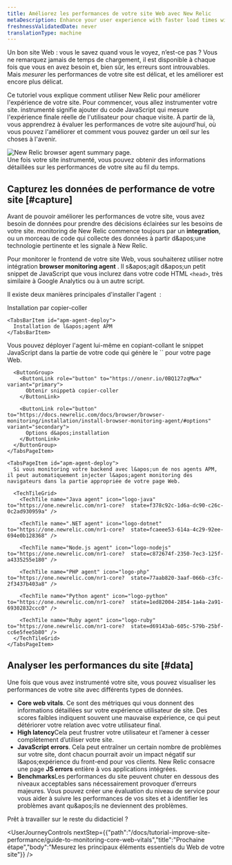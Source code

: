 ```yaml
---
title: Améliorez les performances de votre site Web avec New Relic
metaDescription: Enhance your user experience with faster load times with New Relic. This tutorial walks you through the first steps to improve your site performance.
freshnessValidatedDate: never
translationType: machine
---
```


Un bon site Web : vous le savez quand vous le voyez, n’est-ce pas ? Vous ne remarquez jamais de temps de chargement, il est disponible à chaque fois que vous en avez besoin et, bien sûr, les erreurs sont introuvables. Mais *mesurer* les performances de votre site est délicat, et les améliorer est encore plus délicat.

Ce tutoriel vous explique comment utiliser New Relic pour améliorer l&apos;expérience de votre site. Pour commencer, vous allez instrumenter votre site. instrumenté signifie ajouter du code JavaScript qui mesure l&apos;expérience finale réelle de l&apos;utilisateur pour chaque visite. À partir de là, vous apprendrez à évaluer les performances de votre site aujourd&apos;hui, où vous pouvez l&apos;améliorer et comment vous pouvez garder un œil sur les choses à l&apos;avenir.

<img title="Improve your site with New Relic" alt="New Relic browser agent summary page." src="/images/browser_screenshot-full_browser-summary.webp" />

<figcaption>
  Une fois votre site instrumenté, vous pouvez obtenir des informations détaillées sur les performances de votre site au fil du temps.
</figcaption>

## Capturez les données de performance de votre site [#capture]

Avant de pouvoir améliorer les performances de votre site, vous avez besoin de données pour prendre des décisions éclairées sur les besoins de votre site. monitoring de New Relic commence toujours par un <DNT>**integration**</DNT>, ou un morceau de code qui collecte des données à partir d&amp;apos;une technologie pertinente et les signale à New Relic.

Pour monitorer le frontend de votre site Web, vous souhaiterez utiliser notre intégration <DNT>**browser monitoring agent**</DNT> . Il s&amp;apos;agit d&amp;apos;un petit snippet de JavaScript que vous inclurez dans votre code HTML `<head>`, très similaire à Google Analytics ou à un autre script.

Il existe deux manières principales d&apos;installer l&apos;agent <InlinePopover type="browser" /> :

<Tabs>
  <TabsBar>
    <TabsBarItem id="js-snippet">
      Installation par copier-coller
    </TabsBarItem>

    <TabsBarItem id="apm-agent-deploy">
      Installation de l&apos;agent APM
    </TabsBarItem>
  </TabsBar>

  <TabsPages>
    <TabsPageItem id="js-snippet">
      Vous pouvez déployer l&apos;agent lui-même en copiant-collant le snippet JavaScript dans la partie de votre code qui génère le `<head>` pour votre page Web.

      <ButtonGroup>
        <ButtonLink role="button" to="https://onenr.io/0BQ127zqMwx" variant="primary">
          Obtenir snippetà copier-coller
        </ButtonLink>

        <ButtonLink role="button" to="https://docs.newrelic.com/docs/browser/browser-monitoring/installation/install-browser-monitoring-agent/#options" variant="secondary">
          Options d&apos;installation
        </ButtonLink>
      </ButtonGroup>
    </TabsPageItem>

    <TabsPageItem id="apm-agent-deploy">
      Si vous monitoring votre backend avec l&apos;un de nos agents APM, il peut automatiquement injecter l&apos;agent monitoring des navigateurs dans la partie appropriée de votre page Web.

      <TechTileGrid>
        <TechTile name="Java agent" icon="logo-java" to="https://one.newrelic.com/nr1-core?  state=f378c92c-1d6a-dc90-c26c-0c2ad930959a" />

        <TechTile name=".NET agent" icon="logo-dotnet" to="https://one.newrelic.com/nr1-core?  state=fcaeee53-614a-4c29-92ee-694e0b128368" />

        <TechTile name="Node.js agent" icon="logo-nodejs" to="https://one.newrelic.com/nr1-core?  state=c872674f-2350-7ec3-125f-a4335255e180" />

        <TechTile name="PHP agent" icon="logo-php" to="https://one.newrelic.com/nr1-core?  state=77aab820-3aaf-066b-c3fc-2f3437b403a8" />

        <TechTile name="Python agent" icon="logo-python" to="https://one.newrelic.com/nr1-core?  state=1ed82004-2854-1a4a-2a91-69302832ccc0" />

        <TechTile name="Ruby agent" icon="logo-ruby" to="https://one.newrelic.com/nr1-core?  state=d69143ab-605c-579b-25bf-cc6e5fee5b80" />
      </TechTileGrid>
    </TabsPageItem>
  </TabsPages>
</Tabs>

## Analyser les performances du site [#data]

Une fois que vous avez instrumenté votre site, vous pouvez visualiser les performances de votre site avec différents types de données.

* <DNT>**Core web vitals**</DNT>. Ce sont des métriques qui vous donnent des informations détaillées sur votre expérience utilisateur de site. Des scores faibles indiquent souvent une mauvaise expérience, ce qui peut détériorer votre relation avec votre utilisateur final.
* <DNT>**High latency**</DNT>Cela peut frustrer votre utilisateur et l’amener à cesser complètement d’utiliser votre site.
* <DNT>**JavaScript errors**</DNT>. Cela peut entraîner un certain nombre de problèmes sur votre site, dont chacun pourrait avoir un impact négatif sur l&amp;apos;expérience du front-end pour vos clients. New Relic consacre une page <DNT>**JS errors**</DNT> entière à vos applications intégrées.
* <DNT>**Benchmarks**</DNT>Les performances du site peuvent chuter en dessous des niveaux acceptables sans nécessairement provoquer d’erreurs majeures. Vous pouvez créer une évaluation du niveau de service pour vous aider à suivre les performances de vos sites et à identifier les problèmes avant qu&amp;apos;ils ne deviennent des problèmes.

Prêt à travailler sur le reste du didacticiel ?

<UserJourneyControls nextStep={{"path":"/docs/tutorial-improve-site-performance/guide-to-monitoring-core-web-vitals","title":"Prochaine étape","body":"Mesurez les principaux éléments essentiels du Web de votre site"}} />